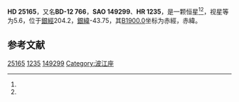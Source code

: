 {{Starbox begin
| name = HD 25165
}}
{{Starbox observe
| epoch = [[J2000.0|J2000.0]]
| constell = {{星座名待查}}<ref name=SIMBAD>{{cite web
 | url=http://simbad.u-strasbg.fr/simbad/sim-id?Ident=HR+1235
 | title =Pulsating variable Star
 | publisher=Centre de Données astronomiques de Strasbourg
 | work=SIMBAD
 | accessdate=2012-07-13}}</ref><ref name=DATA>{{cite web
 | url=http://vizier.u-strasbg.fr/viz-bin/VizieR-5?-out.add=.&-source=5050&-corr=PK=HR&-out.max=9999&HR=1235
 | title=VizieR Detailed Page
 | accessdate=2012-07-13
 | archive-date=2016-03-04
 | archive-url=https://web.archive.org/web/20160304231516/http://vizier.u-strasbg.fr/viz-bin/VizieR-5?-out.add=.&-source=5050&-corr=PK=HR&-out.max=9999&HR=1235
 | dead-url=no
 }}</ref>
| 星官 = 
| ra = {{RA|3|59|30.1}}<ref name=SIMBAD /><ref name=DATA />
| dec = {{DEC|-12|34|27}}<ref name=SIMBAD /><ref name=DATA />
| appmag_v = 5.6<ref name=SIMBAD /><ref name=DATA />
}}
{{Starbox character
| class = K5III<ref name=SIMBAD /><ref name=DATA />
| b-v = 1.48<ref name=SIMBAD /><ref name=DATA />
| u-b = 1.76<ref name=SIMBAD /><ref name=DATA />
| r-i = <ref name=SIMBAD /><ref name=DATA />
| variable = 
}}
{{Starbox astrometry
| radial_v = 1.76
| prop_mo_ra = -5
| parallax = 
| p_error = 
}}
{{Starbox catalog
| names =BD-12 766，[[SAO星表|SAO]] 149299，[[HD星表|HD]] 25165，[[HR星表|HR]] 1235}}
{{Starbox reference |Simbad=HR+1235}}
{{Starbox end}}

'''HD 25165'''，又名'''BD-12 766'''，'''SAO 149299'''、'''HR 1235'''，是一颗恒星<ref name=SIMBAD /><ref name=DATA />，视星等为5.6，位于[[銀道座標系|銀經]]204.2，[[銀道座標系|銀緯]]-43.75，其[[B1900.0|B1900.0]]坐标为赤經{{RA|3|54|48.7}}，赤緯{{DEC|-12|-43.75|28}}。

== 参考文献 ==
{{reflist}}

{{star-stub}}

[[Category:HD和HDE天體|25165]]
[[Category:HR天體|1235]]
[[Category:SAO天體|149299]]
[[Category:波江座|Category:波江座]]